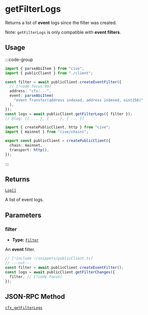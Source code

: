 # getFilterLogs

Returns a list of **event** logs since the filter was created.

Note: `getFilterLogs` is only compatible with **event filters**.

## Usage

:::code-group

```ts twoslash [example.ts]
import { parseAbiItem } from "cive";
import { publicClient } from "./client";

const filter = await publicClient.createEventFilter({
  // [!code focus:99]
  address: "cfx:...",
  event: parseAbiItem(
    "event Transfer(address indexed, address indexed, uint256)"
  ),
});
const logs = await publicClient.getFilterLogs({ filter });
// @log: [{ ... }, { ... }, { ... }]
```

```ts twoslash [client.ts] filename="client.ts"
import { createPublicClient, http } from "cive";
import { mainnet } from "cive/chains";

export const publicClient = createPublicClient({
  chain: mainnet,
  transport: http(),
});
```

:::

## Returns

[`Log[]`](#TODO)

A list of event logs.

## Parameters

### filter

- **Type:** [`Filter`](#TODO)

An **event** filter.

```ts twoslash
// [!include ~/snippets/publicClient.ts]
// ---cut---
const filter = await publicClient.createEventFilter();
const logs = await publicClient.getFilterChanges({
  filter, // [!code focus]
});
```

## JSON-RPC Method

[`cfx_getFilterLogs`](https://doc.confluxnetwork.org/docs/core/build/json-rpc/cfx-namespace#cfx_getfilterlogs)
